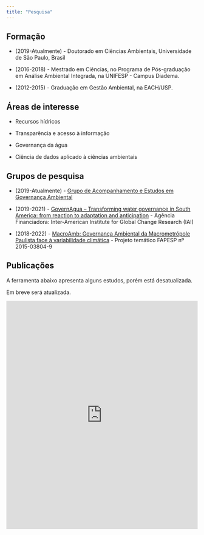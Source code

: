 ```yaml
---
title: "Pesquisa"
---
```


## Formação

-   (2019-Atualmente) - Doutorado em Ciências Ambientais, Universidade de São Paulo, Brasil

-   (2016-2018) - Mestrado em Ciências, no Programa de Pós-graduação em Análise Ambiental Integrada, na UNIFESP - Campus Diadema.


-  (2012-2015) - Graduação em Gestão Ambiental, na EACH/USP.


## Áreas de interesse

-   Recursos hídricos

-   Transparência e acesso à informação

-   Governança da água

-   Ciência de dados aplicado à ciências ambientais

## Grupos de pesquisa

-   (2019-Atualmente) - [Grupo de Acompanhamento e Estudos em Governança Ambiental](https://sites.usp.br/govamb/pagina-2/)

-   (2019-2021) - [GovernAgua -- Transforming water governance in South America: from reaction to adaptation and anticipation](https://saras-institute.org/governagua-transforming-water-governance-in-south-america-from-reaction-to-adaptation-and-anticipation/) - Agência Financiadora: Inter-American Institute for Global Change Research (IAI)

-   (2018-2022) - [MacroAmb: Governança Ambiental da Macrometrópole Paulista face à variabilidade climática](https://pesquisa.ufabc.edu.br/macroamb/governanca-de-saneamento-ambiental-e-analises-das-vulnerabilidades-na-macrometropole-paulista/) - Projeto temático FAPESP nº 2015-03804-9

## Publicações

A ferramenta abaixo apresenta alguns estudos, porém está desatualizada. 

Em breve será atualizada.

<iframe src="https://beatriz-milz.shinyapps.io/shinyresume/" width="100%" height="600px" style="border:none;">

</iframe>
